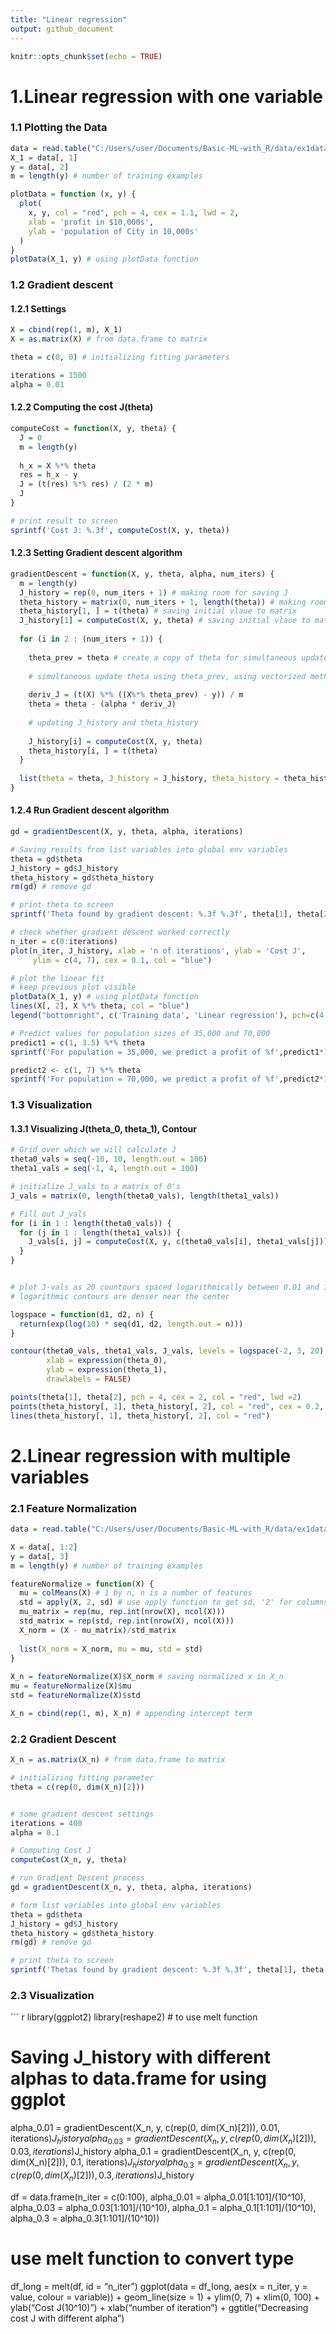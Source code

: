 ```yaml
---
title: "Linear regression"
output: github_document
---
```


```r
knitr::opts_chunk$set(echo = TRUE)
```

# 1.Linear regression with one variable

### 1.1 Plotting the Data
```r
data = read.table("C:/Users/user/Documents/Basic-ML-with_R/data/ex1data1.txt", sep = ',')
X_1 = data[, 1]
y = data[, 2]
m = length(y) # number of training examples

plotData = function (x, y) {
  plot(
    x, y, col = "red", pch = 4, cex = 1.1, lwd = 2,
    xlab = 'profit in $10,000s',
    ylab = 'population of City in 10,000s'
  )
}
plotData(X_1, y) # using plotData function
```

### 1.2 Gradient descent

#### 1.2.1 Settings

```r
X = cbind(rep(1, m), X_1)
X = as.matrix(X) # from data.frame to matrix

theta = c(0, 0) # initializing fitting parameters

iterations = 1500
alpha = 0.01
```

#### 1.2.2 Computing the cost J(theta)
```r
computeCost = function(X, y, theta) {
  J = 0 
  m = length(y)
    
  h_x = X %*% theta
  res = h_x - y
  J = (t(res) %*% res) / (2 * m)
  J
}

# print result to screen
sprintf('Cost J: %.3f', computeCost(X, y, theta))
```

#### 1.2.3 Setting Gradient descent algorithm

```r
gradientDescent = function(X, y, theta, alpha, num_iters) {
  m = length(y)
  J_history = rep(0, num_iters + 1) # making room for saving J
  theta_history = matrix(0, num_iters + 1, length(theta)) # making room for saving theta
  theta_history[1, ] = t(theta) # saving initial vlaue to matrix
  J_history[1] = computeCost(X, y, theta) # saving initial vlaue to matrix
  
  for (i in 2 : (num_iters + 1)) {
    
    theta_prev = theta # create a copy of theta for simultaneous update
    
    # simultaneous update theta using theta_prev, using vectorized method
    
    deriv_J = (t(X) %*% ((X%*% theta_prev) - y)) / m
    theta = theta - (alpha * deriv_J)
    
    # updating J_history and theta_history
    
    J_history[i] = computeCost(X, y, theta)
    theta_history[i, ] = t(theta)
  }
  
  list(theta = theta, J_history = J_history, theta_history = theta_history)
}
```


#### 1.2.4 Run Gradient descent algorithm
```r
gd = gradientDescent(X, y, theta, alpha, iterations)

# Saving results from list variables into global env variables
theta = gd$theta
J_history = gd$J_history
theta_history = gd$theta_history
rm(gd) # remove gd

# print theta to screen
sprintf('Theta found by gradient descent: %.3f %.3f', theta[1], theta[2])
```

```r
# check whether gradient descent worked correctly 
n_iter = c(0:iterations)
plot(n_iter, J_history, xlab = 'n of iterations', ylab = 'Cost J',
     ylim = c(4, 7), cex = 0.1, col = "blue")
```


```r
# plot the linear fit
# keep previous plot visible
plotData(X_1, y) # using plotData function
lines(X[, 2], X %*% theta, col = "blue")
legend("bottomright", c('Training data', 'Linear regression'), pch=c(4,NA),col=c("red","blue"), lty=c(NA,1) )
```


```r
# Predict values for population sizes of 35,000 and 70,000
predict1 = c(1, 3.5) %*% theta
sprintf('For population = 35,000, we predict a profit of %f',predict1*10000)
```


```r
predict2 <- c(1, 7) %*% theta
sprintf('For population = 70,000, we predict a profit of %f',predict2*10000)
```


### 1.3 Visualization

#### 1.3.1 Visualizing J(theta_0, theta_1), Contour

```r
# Grid over which we will calculate J
theta0_vals = seq(-10, 10, length.out = 100)
theta1_vals = seq(-1, 4, length.out = 100)

# initialize J_vals to a matrix of 0's
J_vals = matrix(0, length(theta0_vals), length(theta1_vals))

# Fill out J_vals
for (i in 1 : length(theta0_vals)) {
  for (j in 1 : length(theta1_vals)) {
    J_vals[i, j] = computeCost(X, y, c(theta0_vals[i], theta1_vals[j]))
  }
}


# plot J-vals as 20 countours spaced logarithmically between 0.01 and 100
# logarithmic contours are denser near the center

logspace = function(d1, d2, n) {
  return(exp(log(10) * seq(d1, d2, length.out = n)))
}

contour(theta0_vals, theta1_vals, J_vals, levels = logspace(-2, 3, 20),
        xlab = expression(theta_0),
        ylab = expression(theta_1),
        drawlabels = FALSE)

points(theta[1], theta[2], pch = 4, cex = 2, col = "red", lwd =2)
points(theta_history[, 1], theta_history[, 2], col = "red", cex = 0.2, lwd = 1, pch =19)
lines(theta_history[, 1], theta_history[, 2], col = "red")
```


# 2.Linear regression with multiple variables

### 2.1 Feature Normalization

``` r
data = read.table("C:/Users/user/Documents/Basic-ML-with_R/data/ex1data2.txt", sep = ',') # data loading

X = data[, 1:2]
y = data[, 3]
m = length(y) # number of training examples

featureNormalize = function(X) {
  mu = colMeans(X) # 1 by n, n is a number of features
  std = apply(X, 2, sd) # use apply function to get sd, '2' for columns
  mu_matrix = rep(mu, rep.int(nrow(X), ncol(X)))
  std_matrix = rep(std, rep.int(nrow(X), ncol(X)))
  X_norm = (X - mu_matrix)/std_matrix
  
  list(X_norm = X_norm, mu = mu, std = std)
}
  
X_n = featureNormalize(X)$X_norm # saving normalized x in X_n
mu = featureNormalize(X)$mu
std = featureNormalize(X)$std

X_n = cbind(rep(1, m), X_n) # appending intercept term
```

### 2.2 Gradient Descent

``` r

X_n = as.matrix(X_n) # from data.frame to matrix

# initializing fitting parameter
theta = c(rep(0, dim(X_n)[2]))


# some gradient descent settings
iterations = 400
alpha = 0.1

# Computing Cost J
computeCost(X_n, y, theta)

# run Gradient Descent process
gd = gradientDescent(X_n, y, theta, alpha, iterations)

# form list variables into global env variables
theta = gd$theta
J_history = gd$J_history
theta_history = gd$theta_history
rm(gd) # remove gd

# print theta to screen
sprintf('Thetas found by gradient descent: %.3f %.3f', theta[1], theta[2], theta[3])
```

### 2.3 Visualization

``` r


library(ggplot2)
library(reshape2) # to use melt function

# Saving J_history with different alphas to data.frame for using ggplot
alpha_0.01 = gradientDescent(X_n, y, c(rep(0, dim(X_n)[2])), 0.01, iterations)$J_history
alpha_0.03 = gradientDescent(X_n, y, c(rep(0, dim(X_n)[2])), 0.03, iterations)$J_history
alpha_0.1 = gradientDescent(X_n, y, c(rep(0, dim(X_n)[2])), 0.1, iterations)$J_history
alpha_0.3 = gradientDescent(X_n, y, c(rep(0, dim(X_n)[2])), 0.3, iterations)$J_history


df = data.frame(n_iter = c(0:100),
     alpha_0.01 = alpha_0.01[1:101]/(10^10),
     alpha_0.03 = alpha_0.03[1:101]/(10^10),
     alpha_0.1 = alpha_0.1[1:101]/(10^10),
     alpha_0.3 = alpha_0.3[1:101]/(10^10))

# use melt function to convert type     
df_long = melt(df, id = "n_iter")
ggplot(data = df_long, aes(x = n_iter, y = value, colour = variable)) +
  geom_line(size = 1) + ylim(0, 7) + xlim(0, 100) + ylab("Cost J(10^10)") +
  xlab("number of iteration") + ggtitle("Decreasing cost J with different alpha")



